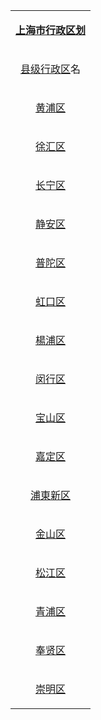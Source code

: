 {| class="wikitable" style="text-align:center" style="font-size: 100%;"
|colspan=4 align=center bgcolor=#e3e3e3| '''[[上海市乡级以上行政区列表|上海市行政区划]]'''
|-
! [[县级行政区]]名 !! 地域 !! [[乡级行政区|乡级行政区划单位]]数 !! [[乡级行政区|乡级行政区划单位]]名
|-
! [[黄浦区]]
| 中心城区
| 街道(10)
| [[南京東路街道]]、'''[[外滩街道]]'''、[[半淞園路街道]]、[[小東門街道]]、[[豫园街道]]、[[老西門街道]]、[[五里橋街道]]、[[打浦橋街道]]、[[淮海中路街道]]、[[瑞金二路街道]]
|-
! [[徐汇区]]
| 中心城区
| 街道(12)<br/>镇(1)
| [[天平路街道]]、[[湖南路街道 (上海市)|湖南路街道]]、[[斜土路街道]]、[[楓林路街道]]、[[长桥街道 (上海市)|長橋街道]]、[[田林街道]]、[[虹梅路街道]]、[[康健新村街道]]、'''[[徐家匯街道]]'''、[[凌雲路街道]]、[[龙华街道 (上海市)|龍華街道]]、[[漕河泾街道]]<br/>[[华泾镇]]<br/>[[漕河泾新兴技术开发区]]
|-
! [[长宁区]]
| 中心城区
| 街道(9)<br/>镇(1)
| [[华阳路街道 (上海市)|華陽路街道]]、'''[[江苏路街道 (上海市)|江蘇路街道]]'''、[[新华路街道 (上海市)|新華路街道]]、[[周家橋街道]]、[[天山路街道 (上海市)|天山路街道]]、[[仙霞新村街道]]、[[虹桥街道 (上海市)|虹橋街道]]、[[程家橋街道]]、[[北新涇街道]]<br/>[[新涇鎮]]
|-
! [[静安区]]
| 中心城区
| 街道(13)<br/>镇(1)
| '''[[江寧路街道]]'''、[[石門二路街道]]、[[南京西路街道]]、[[静安寺街道]]、[[曹家渡街道]]、[[天目西路街道]]、[[北站街道 (上海市)|北站街道]]、[[宝山路街道]]、[[共和新路街道]]、[[大宁路街道]]、[[彭浦新村街道]]、[[臨汾路街道]]、[[芷江西路街道]]<br/>[[彭浦鎮]]
|-
! [[普陀区 (上海市)|普陀区]]
| 中心城区
| 街道(8)<br/>镇(2)
| [[曹楊新村街道]]、[[长风新村街道]]、[[长寿路街道 (上海市)|長寿路街道]]、[[甘泉路街道]]、[[石泉路街道]]、[[宜川路街道]]、'''[[真如镇街道]]'''、[[万里街道]]<br/>[[长征镇 (上海市)|長征鎮]]、[[桃浦鎮]]
|-
! [[虹口区]]
| 中心城区
| 街道(8)
| [[欧阳路街道]]、[[曲陽路街道]]、[[广中路街道]]、'''[[嘉兴路街道 (上海市)|嘉兴路街道]]'''、[[凉城新村街道]]、[[四川北路街道]]、[[提篮桥街道]]、[[江湾镇街道]]
|-
! [[楊浦区]]
| 中心城区
| 街道(11)<br/>镇(1)
| [[定海路街道]]、'''[[平凉路街道]]'''、[[江浦路街道]]、[[四平路街道]]、[[控江路街道]]、[[長白新村街道]]、[[延吉新村街道]]、[[殷行街道]]、[[大桥街道 (上海市)|大橋街道]]、[[五角場街道]]、[[新江湾城街道]]<br/>[[五角場鎮]]
|-
! [[闵行区]]
| 郊区
| 街道(4)<br/>镇(9)
| [[江川路街道]]、[[古美街道]]、[[新虹街道]]、[[浦锦街道]]<br/>'''[[莘庄镇]]'''、[[七宝鎮]]、[[顓橋鎮]]、[[華漕鎮]]、[[虹桥镇 (上海市)|虹橋鎮]]、[[梅陇镇 (上海市)|梅隴鎮]]、[[吴涇鎮]]、[[马桥镇 (上海市)|馬橋鎮]]、[[浦江鎮]]<br/>莘庄工业区
|-
! [[宝山区 (上海市)|宝山区]]
| 郊区
| 街道(3)<br/>镇(9)
| '''[[友谊路街道 (上海市)|友誼路街道]]'''、[[吴淞街道]]、[[张庙街道]]<br/>[[罗店镇 (上海市)|羅店鎮]]、[[大场镇 (上海市)|大場鎮]]、[[楊行鎮]]、[[月浦鎮]]、[[羅涇鎮]]、[[顧村鎮]]、[[高境鎮]]、[[廟行鎮]]、[[淞南鎮]]<br/>宝山城市工业园区
|-
! [[嘉定区]]
| 郊区
| 街道(4)<br/>镇(7)
| '''[[新成路街道]]'''、[[真新街道]]、[[菊园新区|菊园新区管委会]]、[[嘉定鎮街道]]<br/>[[南翔鎮]]、[[安亭鎮]]、[[馬陸鎮]]、[[徐行鎮]]、[[华亭镇 (上海市)|華亭鎮]]、[[外冈鎮]]、[[江橋鎮]]<br/>[[上海市嘉定工业区|嘉定工业区]]
|-
! [[浦東新区]]
| 新区
| 街道(12)<br/>镇(24)
| [[潍坊新村街道]]、[[陆家嘴街道]]、[[周家渡街道]]、[[塘橋街道]]、[[上钢新村街道]]、[[南码头路街道]]、[[滬東新村街道]]、[[金杨新村街道]]、[[洋涇街道]]、[[浦興路街道]]、[[東明路街道]]、'''[[花木街道]]'''<br/>[[川沙新鎮]]、[[高桥镇 (上海市)|高桥镇]]、[[北蔡鎮]]、[[合慶鎮]]、[[唐鎮]]、[[曹路鎮]]、[[金桥镇 (上海市)|金橋鎮]]、[[高行鎮]]、[[高东镇]]、[[張江鎮]]、[[三林鎮]]、[[惠南鎮]]、[[周浦鎮]]、[[新场镇 (上海市)|新場鎮]]、[[大团镇]]、[[康桥镇 (上海市)|康橋鎮]]、[[航头镇 (上海市)|航頭鎮]]、[[祝橋鎮]]、[[泥城鎮]]、[[宣橋鎮]]、[[書院鎮]]、[[万祥鎮]]、[[老港鎮]]、[[南汇新城镇]]<br/>芦潮港农场、东海农场、朝阳农场、[[上海外高桥保税区|外高桥保税区]]、[[上海金桥经济技术开发区|金桥经济技术开发区]]、[[张江高科技园区]]
|-
! [[金山区 (上海市)|金山区]]
| 郊区
| 街道(1)<br/>镇(9)
| [[石化街道 (上海市)|石化街道]]<br />[[朱泾鎮]]、[[枫泾镇]]、[[張堰鎮]]、[[亭林鎮]]、[[吕巷鎮]]、[[廊下鎮]]、[[金山卫镇]]、[[漕泾鎮]]、'''[[山阳镇 (金山区)|山陽鎮]]'''<br/>金山工业区
|-
! [[松江区]]
| 郊区
| 街道(6)<br/>镇(11)
| [[岳陽街道]]、[[永丰街道 (上海市)|永丰街道]]、'''[[方松街道]]'''、[[中山街道 (上海市)|中山街道]]、[[广富林街道]]、[[九里亭街道]]<br/>[[泗涇鎮]]、[[佘山鎮]]、[[車墩鎮]]、[[新桥镇 (上海市)|新橋鎮]]、[[洞涇鎮]]、[[九亭镇]]、[[泖港鎮]]、[[石湖蕩鎮]]、[[新浜鎮]]、[[葉榭鎮]]、[[小昆山镇]]<br/>松江工业区、佘山度假区、 上海松江出口加工区
|-
! [[青浦区]]
| 郊区
| 街道(3)<br/>镇(8)
| '''[[夏陽街道]]'''、[[盈浦街道]]、[[香花橋街道]]<br/>[[朱家角鎮]]、[[练塘鎮]]、[[金泽鎮]]、[[赵巷镇]]、[[徐泾鎮]]、[[華新鎮]]、[[重固鎮]]、[[白鹤镇 (上海市)|白鹤镇]]
|-
! [[奉贤区]]
| 郊区
| 街道(1)<br/>镇(8)
| [[西渡街道]]<br/>'''[[南桥镇 (奉贤区)|南橋鎮]]'''、[[奉城鎮]]、[[庄行鎮]]、[[金匯鎮]]、[[四团鎮]]、[[青村鎮]]、[[柘林镇 (奉贤区)|柘林鎮]]、[[海湾鎮]]<br/>奉浦社区、上海市奉贤区海湾旅游区、金海社区、上海海港综合经济开发区
|-
! [[崇明区]]
| 郊区
| 镇(16)<br/>乡(2)
| '''[[城橋鎮]]'''、[[堡鎮]]、[[新河镇 (崇明区)|新河鎮]]、[[庙镇]]、[[竖新鎮]]、[[向化鎮]]、[[三星镇 (崇明区)|三星鎮]]、[[港沿鎮]]、[[中兴镇 (崇明区)|中興鎮]]、[[陈家镇 (崇明区)|陳家鎮]]、[[绿華鎮]]、[[港西镇 (崇明区)|港西鎮]]、[[建设镇 (崇明区)|建設鎮]]、[[新海镇]]、[[东平镇 (崇明区)|东平镇]]、[[长兴镇 (崇明区)|长兴镇]]<br />[[新村乡 (崇明区)|新村乡]]、[[横沙乡]]<br/>前卫农场、[[东平国家森林公园|东平林场]]、上实现代农业园区
|}<noinclude>
[[Category:中华人民共和国上海市行政区划模板‎| ]]
</noinclude>